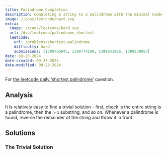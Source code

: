 ```yaml
---
title: Palindrome Completion
description: Completing a string to a palindrome with the minimal number of characters.
image: /icons/leetcode/hard.svg
extra:  
  image: /icons/leetcode/hard.svg
  url: /dsa/leetcode/palindrome_shortest
  leetcode: 
    url: /problems/shortest-palindrome
    difficulty: hard
    submissions: [1399766945, 1399774299, 1399931966, 1399939087]
date: 09-23-2024
date-created: 09-23-2024
date-modified: 09-23-2024
---
```


For [the leetcode daily 'shortest palindrome'](https://leetcode.com/problems/shortest-palindrome/submissions/1399931966/) question.


## Analysis

It is relatively easy to find a trivial solution - first, check is the entire
string is a palindrome, then the ``n-1`` substring, and so on. Whenever a 
palindrome is found, reverse the remainder of the string and throw it in front.


## Solutions

### The Trivial Solution

```.python
```

